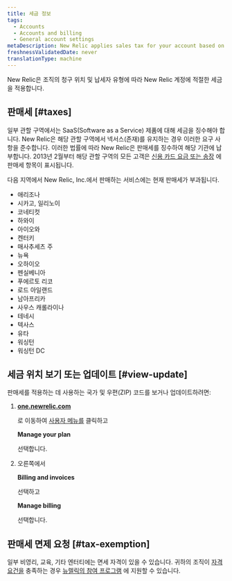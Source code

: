 ```yaml
---
title: 세금 정보
tags:
  - Accounts
  - Accounts and billing
  - General account settings
metaDescription: New Relic applies sales tax for your account based on your location.
freshnessValidatedDate: never
translationType: machine
---
```


New Relic은 조직의 청구 위치 및 납세자 유형에 따라 New Relic 계정에 적절한 세금을 적용합니다.

## 판매세 [#taxes]

일부 관할 구역에서는 SaaS(Software as a Service) 제품에 대해 세금을 징수해야 합니다. New Relic은 해당 관할 구역에서 넥서스(존재)를 유지하는 경우 이러한 요구 사항을 준수합니다. 이러한 법률에 따라 New Relic은 판매세를 징수하여 해당 기관에 납부합니다. 2013년 2월부터 해당 관할 구역의 모든 고객은 [신용 카드 요금 또는 송장](/docs/accounts-partnerships/accounts/account-billing-usage/invoices-receipts) 에 판매세 항목이 표시됩니다.

다음 지역에서 New Relic, Inc.에서 판매하는 서비스에는 현재 판매세가 부과됩니다.

* 애리조나
* 시카고, 일리노이
* 코네티컷
* 하와이
* 아이오와
* 켄터키
* 매사추세츠 주
* 뉴욕
* 오하이오
* 펜실베니아
* 푸에르토 리코
* 로드 아일랜드
* 남아프리카
* 사우스 캐롤라이나
* 테네시
* 텍사스
* 유타
* 워싱턴
* 워싱턴 DC

## 세금 위치 보기 또는 업데이트 [#view-update]

판매세를 적용하는 데 사용하는 국가 및 우편(ZIP) 코드를 보거나 업데이트하려면:

1. <DoNotTranslate>**[one.newrelic.com](https://one.newrelic.com)**</DoNotTranslate>

   로 이동하여 [사용자 메뉴를](/docs/accounts/accounts-billing/general-account-settings/intro-account-settings) 클릭하고

   <DoNotTranslate>**Manage your plan**</DoNotTranslate>

   선택합니다.

2. 오른쪽에서

   <DoNotTranslate>**Billing and invoices**</DoNotTranslate>

   선택하고

   <DoNotTranslate>**Manage billing**</DoNotTranslate>

   선택합니다.

## 판매세 면제 요청 [#tax-exemption]

일부 비영리, 교육, 기타 엔터티에는 면세 자격이 있을 수 있습니다. 귀하의 조직이 [자격요건을](/docs/accounts-partnerships/accounts/account-billing-usage/eligibility-guidelines-new-relic-nonprofit-program) 충족하는 경우 [뉴렐릭의 참여 프로그램](https://newrelic.com/social-impact/signup) 에 지원할 수 있습니다.